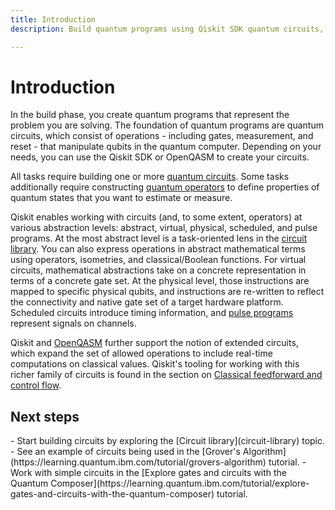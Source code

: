 ```yaml
---
title: Introduction
description: Build quantum programs using Qiskit SDK quantum circuits, operators, waveform pulses, or OpenQASM.

---
```


# Introduction

In the build phase, you create quantum programs that represent the problem you are solving. The foundation of quantum programs are quantum circuits, which consist of operations - including gates, measurement, and reset - that manipulate qubits in the quantum computer.  Depending on your needs, you can use the Qiskit SDK or OpenQASM to create your circuits. 

All tasks require building one or more [quantum circuits](circuit-construction). Some tasks additionally require constructing [quantum operators](operators-overview) to define properties of quantum states that you want to estimate or measure.

Qiskit enables working with circuits (and, to some extent, operators) at various abstraction levels: abstract, virtual, physical, scheduled, and pulse programs. At the most abstract level is a task-oriented lens in the [circuit library](circuit-library). You can also express operations in abstract mathematical terms using operators, isometries, and classical/Boolean functions. For virtual circuits, mathematical abstractions take on a concrete representation in terms of a concrete gate set. At the physical level, those instructions are mapped to specific physical qubits, and instructions are re-written to reflect the connectivity and native gate set of a target hardware platform. Scheduled circuits introduce timing information, and [pulse programs](pulse) represent signals on channels.

Qiskit and [OpenQASM](introduction-to-qasm) further support the notion of extended circuits, which expand the set of allowed operations to include real-time computations on classical values. Qiskit's tooling for working with this richer family of circuits is found in the section on [Classical feedforward and control flow](classical-feedforward-and-control-flow).

## Next steps

<Admonition type="tip" title="Recommendations">
  -  Start building circuits by exploring the [Circuit library](circuit-library) topic.
  -  See an example of circuits being used in the [Grover's Algorithm](https://learning.quantum.ibm.com/tutorial/grovers-algorithm) tutorial.
  -  Work with simple circuits in the [Explore gates and circuits with the Quantum Composer](https://learning.quantum.ibm.com/tutorial/explore-gates-and-circuits-with-the-quantum-composer) tutorial.
</Admonition>